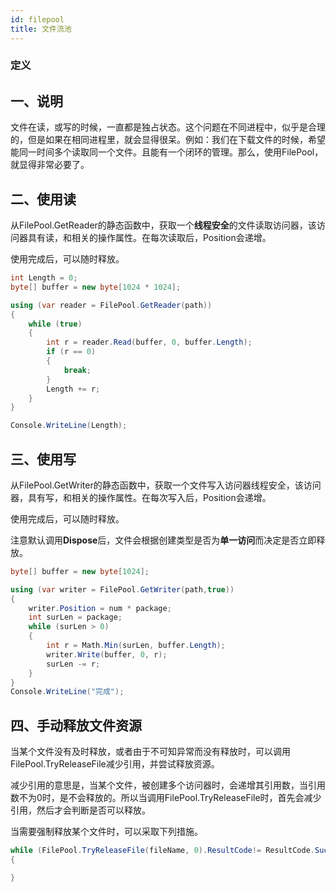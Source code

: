 ```yaml
---
id: filepool
title: 文件流池
---
```



### 定义

<TouchSocketCoreDefinition />


## 一、说明

文件在读，或写的时候，一直都是独占状态。这个问题在不同进程中，似乎是合理的，但是如果在相同进程里，就会显得很呆。例如：我们在下载文件的时候，希望能同一时间多个读取同一个文件。且能有一个闭环的管理。那么，使用FilePool，就显得非常必要了。

## 二、使用读
从FilePool.GetReader的静态函数中，获取一个**线程安全**的文件读取访问器，该访问器具有读，和相关的操作属性。在每次读取后，Position会递增。

使用完成后，可以随时释放。

```csharp showLineNumbers
int Length = 0;
byte[] buffer = new byte[1024 * 1024];

using (var reader = FilePool.GetReader(path))
{
    while (true)
    {
        int r = reader.Read(buffer, 0, buffer.Length);
        if (r == 0)
        {
            break;
        }
        Length += r;
    }
}

Console.WriteLine(Length);
```

## 三、使用写
从FilePool.GetWriter的静态函数中，获取一个文件写入访问器线程安全，该访问器，具有写，和相关的操作属性。在每次写入后，Position会递增。

使用完成后，可以随时释放。

注意默认调用**Dispose**后，文件会根据创建类型是否为**单一访问**而决定是否立即释放。
```csharp showLineNumbers
byte[] buffer = new byte[1024];

using (var writer = FilePool.GetWriter(path,true))
{
    writer.Position = num * package;
    int surLen = package;
    while (surLen > 0)
    {
        int r = Math.Min(surLen, buffer.Length);
        writer.Write(buffer, 0, r);
        surLen -= r;
    }
}
Console.WriteLine("完成");
```

## 四、手动释放文件资源
当某个文件没有及时释放，或者由于不可知异常而没有释放时，可以调用FilePool.TryReleaseFile减少引用，并尝试释放资源。

减少引用的意思是，当某个文件，被创建多个访问器时，会递增其引用数，当引用数不为0时，是不会释放的。所以当调用FilePool.TryReleaseFile时，首先会减少引用，然后才会判断是否可以释放。

当需要强制释放某个文件时，可以采取下列措施。
```csharp showLineNumbers
while (FilePool.TryReleaseFile(fileName, 0).ResultCode!= ResultCode.Success)
{

}
```

